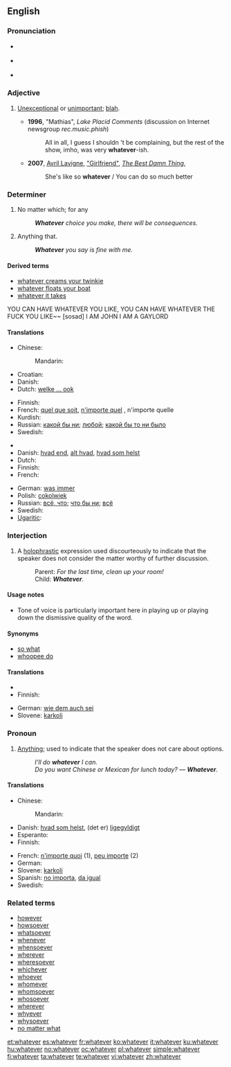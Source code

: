 ==English==

{{rank|George|influence|March|668|whatever|reach|secret|showed}}

===Pronunciation===
* {{a|RP}} {{IPA|/ʍɒtˈɛvə/}}
* {{a|GenAm}} {{IPA|/ʍɑtˈɛvɚ/}}
* {{audio|en-us-whatever.ogg|Audio (US)}}
*: {{rhymes|ɛvə(r)}}

===Adjective===
{{en-adj}}

# {{slang}} [[unexceptional|Unexceptional]] or [[unimportant]]; [[blah]].
#* '''1996''', "Mathias", ''Lake Placid Comments'' (discussion on Internet newsgroup ''rec.music.phish'')
#*: All in all, I guess I shouldn 't be complaining, but the rest of the show, imho, was very '''whatever'''-ish.
#* '''2007''', [[w:Avril Lavigne|Avril Lavigne]], [[w:Girlfriend (Avril Lavigne song)|"Girlfriend"]], [[w:The Best Damn Thing|''The Best Damn Thing'']],
#*: She's like so '''whatever'''&nbsp;/ You can do so much better

===Determiner===
{{en-det}}

# No matter which; for any
#: '''''Whatever''' choice you make, there will be consequences.''
# {{context|relative}} Anything that.
#: '''''Whatever''' you say is fine with me.''

====Derived terms====
* [[whatever creams your twinkie]]
* [[whatever floats your boat]]
* [[whatever it takes]]
YOU CAN HAVE WHATEVER YOU LIKE, YOU CAN HAVE WHATEVER THE FUCK YOU LIKE~~ [sosad] I AM JOHN I AM A GAYLORD

====Translations====
{{trans-top|no matter which; for any}}
* Chinese:
*: Mandarin: {{zh-ts||不管怎样的}}
* Croatian: {{t|hr|koji god}}
* Danish: {{t+|da|uanset}}
* Dutch: [[welke ... ook]]
{{trans-mid}}
* Finnish: {{t-|fi|tahansa|alt=minkä tahansa}}
* French: [[quel que soit]], [[n'importe quel]] {{m}}, n'importe quelle {{f}}
* Kurdish: {{ku-Arab|[[هه‌رچی]]}}
* Russian: [[какой бы ни]]; [[любой]]; [[какой бы то ни было]]
* Swedish: {{t-|sv|vad som helst}}
{{trans-bottom}}

{{trans-top|anything}}
* {{trreq|Chinese}}
* Danish: [[hvad end]], [[alt hvad]], [[hvad som helst]]
* Dutch: {{t-|nl|maakt niet uit}}
* Finnish: {{t-|fi|tahansa|alt=mitä tahansa}}
* French: {{t+|fr|quoi que}}
{{trans-mid}}
* German: [[was immer]]
* Polish: [[cokolwiek]]
* Russian: [[всё, что]]; [[что бы ни]]; [[всё]]
* Swedish: {{t-|sv|vad som helst}}
* [[Ugaritic]]: {{tø|uga|𐎎𐎐𐎎|tr=mnm|sc=Ugar|xs=Ugaritic}}
{{trans-bottom}}

===Interjection===
{{en-intj}}

# A [[holophrastic]] expression used discourteously to indicate that the speaker does not consider the matter worthy of further discussion.
#: Parent: ''For the last time, clean up your room!''
#: Child: '''''Whatever'''.''

====Usage notes====
* Tone of voice is particularly important here in playing up or playing down the dismissive quality of the word.

====Synonyms====
* [[so what]]
* [[whoopee do]]

====Translations====
{{trans-top|indicating the matter is not worthy of further discussion}}
* {{trreq|Chinese}}
* Finnish: {{t|fi|miten vain}}
{{trans-mid}}
* German: [[wie dem auch sei]]
* Slovene: [[karkoli]]
{{trans-bottom}}

===Pronoun===
{{en-pron}}

# [[anything|Anything]]; used to indicate that the speaker does not care about options.
#: ''I'll do '''whatever''' I can.''
#: ''Do you want Chinese or Mexican for lunch today? &mdash; '''Whatever'''.''

====Translations====
{{trans-top|anything}}
* Chinese:
*: Mandarin: {{zh-ts||无论什么}}
* Danish: [[hvad som helst]], (det er) [[ligegyldigt]]
* Esperanto: {{t-|eo|kio ajn|xs=Esperanto}}
* Finnish: {{t-|fi|tahansa|alt=mitä tahansa}}
{{trans-mid}}
* French: [[n'importe quoi]] (1), [[peu importe]] (2)
* German: {{t+|de|egal}}
* Slovene: [[karkoli]]
* Spanish: [[no importa]], [[da igual]]
* Swedish: {{t-|sv|vad som helst}}
{{trans-bottom}}

===Related terms===
* [[however]]
* [[howsoever]]
* [[whatsoever]]
* [[whenever]]
* [[whensoever]]
* [[wherever]]
* [[wheresoever]]
* [[whichever]]
* [[whoever]]
* [[whomever]]
* [[whomsoever]]
* [[whosoever]]
* [[wherever]]
* [[whyever]]
* [[whysoever]]
* [[no matter what]]

[[et:whatever]]
[[es:whatever]]
[[fr:whatever]]
[[ko:whatever]]
[[it:whatever]]
[[ku:whatever]]
[[hu:whatever]]
[[no:whatever]]
[[oc:whatever]]
[[pl:whatever]]
[[simple:whatever]]
[[fi:whatever]]
[[ta:whatever]]
[[te:whatever]]
[[vi:whatever]]
[[zh:whatever]]